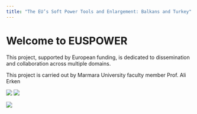 ```yaml
---
title: "The EU’s Soft Power Tools and Enlargement: Balkans and Turkey"
---
```


# Welcome to EUSPOWER

This project, supported by European funding, is dedicated to dissemination and collaboration across multiple domains.

This project is carried out by Marmara University faculty member Prof. Ali Erken

![](clipboard-2104634892.png)
![](WhatsApp Image 2025-06-27 at 6.17.36 PM.png)

![](WhatsApp Image 2025-06-27 at 6.17.58 PM.png)